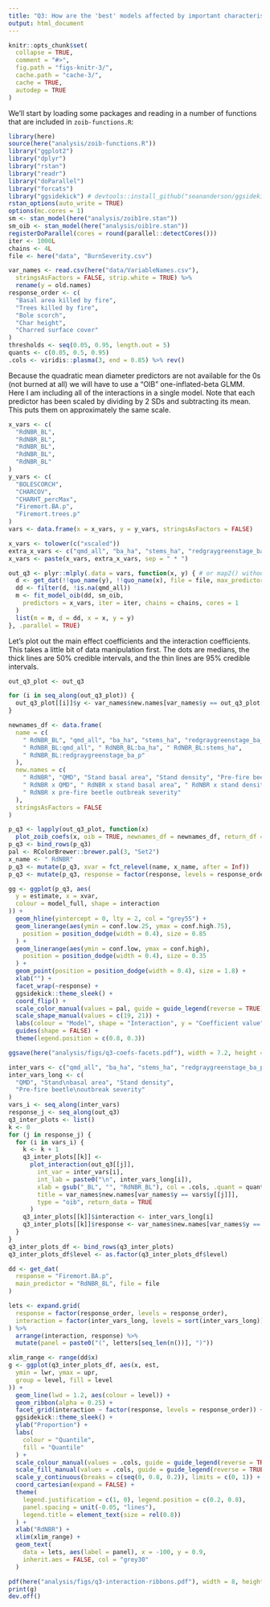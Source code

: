 ```yaml
---
title: "Q3: How are the 'best' models affected by important characteristics of stand structure, that are NOT easily attainable?"
output: html_document
---
```


```r
knitr::opts_chunk$set(
  collapse = TRUE,
  comment = "#>",
  fig.path = "figs-knitr-3/",
  cache.path = "cache-3/",
  cache = TRUE,
  autodep = TRUE
)
```

We'll start by loading some packages and reading in a number of functions that
are included in `zoib-functions.R`:

```r
library(here)
source(here("analysis/zoib-functions.R"))
library("ggplot2")
library("dplyr")
library("rstan")
library("readr")
library("doParallel")
library("forcats")
library("ggsidekick") # devtools::install_github("seananderson/ggsidekick")
rstan_options(auto_write = TRUE)
options(mc.cores = 1)
sm <- stan_model(here("analysis/zoib1re.stan"))
sm_oib <- stan_model(here("analysis/oib1re.stan"))
registerDoParallel(cores = round(parallel::detectCores()))
iter <- 1000L
chains <- 4L
file <- here("data", "BurnSeverity.csv")

var_names <- read.csv(here("data/VariableNames.csv"), 
  stringsAsFactors = FALSE, strip.white = TRUE) %>%
  rename(y = old.names)
response_order <- c(
  "Basal area killed by fire",
  "Trees killed by fire",
  "Bole scorch",
  "Char height",
  "Charred surface cover"
)
thresholds <- seq(0.05, 0.95, length.out = 5)
quants <- c(0.05, 0.5, 0.95)
.cols <- viridis::plasma(3, end = 0.85) %>% rev()
```

Because the quadratic mean diameter predictors are not available for the 0s (not
burned at all) we will have to use a "OIB" one-inflated-beta GLMM. Here I am
including all of the interactions in a single model. Note that each predictor
has been scaled by dividing by 2 SDs and subtracting its mean. This puts them on
approximately the same scale.

```r
x_vars <- c(
  "RdNBR_BL",
  "RdNBR_BL",
  "RdNBR_BL",
  "RdNBR_BL",
  "RdNBR_BL"
)
y_vars <- c(
  "BOLESCORCH",
  "CHARCOV",
  "CHARHT_percMax",
  "Firemort.BA.p",
  "Firemort.trees.p"
)
vars <- data.frame(x = x_vars, y = y_vars, stringsAsFactors = FALSE)

x_vars <- tolower(c("xscaled"))
extra_x_vars <- c("qmd_all", "ba_ha", "stems_ha", "redgraygreenstage_ba_p")
x_vars <- paste(x_vars, extra_x_vars, sep = " * ")

out_q3 <- plyr::mlply(.data = vars, function(x, y) { # or map2() without parallel
  d <- get_dat(!!quo_name(y), !!quo_name(x), file = file, max_predictor = 2500)
  dd <- filter(d, !is.na(qmd_all))
  m <- fit_model_oib(dd, sm_oib,
    predictors = x_vars, iter = iter, chains = chains, cores = 1
  )
  list(m = m, d = dd, x = x, y = y)
}, .parallel = TRUE)
```

Let's plot out the main effect coefficients and the interaction coefficients.
This takes a little bit of data manipulation first. The dots are medians, the
thick lines are 50% credible intervals, and the thin lines are 95% credible
intervals.

```r
out_q3_plot <- out_q3

for (i in seq_along(out_q3_plot)) {
  out_q3_plot[[i]]$y <- var_names$new.names[var_names$y == out_q3_plot[[i]]$y]
}

newnames_df <- data.frame(
  name = c(
    " RdNBR_BL", "qmd_all", "ba_ha", "stems_ha", "redgraygreenstage_ba_p",
    " RdNBR_BL:qmd_all", " RdNBR_BL:ba_ha", " RdNBR_BL:stems_ha",
    " RdNBR_BL:redgraygreenstage_ba_p"
  ),
  new.names = c(
    " RdNBR", "QMD", "Stand basal area", "Stand density", "Pre-fire beetle outbreak severity",
    " RdNBR x QMD", " RdNBR x stand basal area", " RdNBR x stand density",
    " RdNBR x pre-fire beetle outbreak severity"
  ),
  stringsAsFactors = FALSE
)

p_q3 <- lapply(out_q3_plot, function(x)
  plot_zoib_coefs(x, oib = TRUE, newnames_df = newnames_df, return_df = TRUE))
p_q3 <- bind_rows(p_q3)
pal <- RColorBrewer::brewer.pal(3, "Set2")
x_name <- " RdNBR"
p_q3 <- mutate(p_q3, xvar = fct_relevel(name, x_name, after = Inf))
p_q3 <- mutate(p_q3, response = factor(response, levels = response_order))

gg <- ggplot(p_q3, aes(
  y = estimate, x = xvar,
  colour = model_full, shape = interaction
)) +
  geom_hline(yintercept = 0, lty = 2, col = "grey55") +
  geom_linerange(aes(ymin = conf.low.25, ymax = conf.high.75),
    position = position_dodge(width = 0.4), size = 0.85
  ) +
  geom_linerange(aes(ymin = conf.low, ymax = conf.high),
    position = position_dodge(width = 0.4), size = 0.35
  ) +
  geom_point(position = position_dodge(width = 0.4), size = 1.8) +
  xlab("") +
  facet_wrap(~response) +
  ggsidekick::theme_sleek() +
  coord_flip() +
  scale_color_manual(values = pal, guide = guide_legend(reverse = TRUE)) +
  scale_shape_manual(values = c(19, 21)) +
  labs(colour = "Model", shape = "Interaction", y = "Coefficient value") +
  guides(shape = FALSE) +
  theme(legend.position = c(0.8, 0.3))

ggsave(here("analysis/figs/q3-coefs-facets.pdf"), width = 7.2, height = 5.4)
```

```r
inter_vars <- c("qmd_all", "ba_ha", "stems_ha", "redgraygreenstage_ba_p")
inter_vars_long <- c(
  "QMD", "Stand\nbasal area", "Stand density",
  "Pre-fire beetle\noutbreak severity"
)
vars_i <- seq_along(inter_vars)
response_j <- seq_along(out_q3)
q3_inter_plots <- list()
k <- 0
for (j in response_j) {
  for (i in vars_i) {
    k <- k + 1
    q3_inter_plots[[k]] <-
      plot_interaction(out_q3[[j]],
        int_var = inter_vars[i],
        int_lab = paste0("\n", inter_vars_long[i]),
        xlab = gsub("_BL", "", "RdNBR_BL"), col = .cols, .quant = quants,
        title = var_names$new.names[var_names$y == vars$y[[j]]],
        type = "oib", return_data = TRUE
      )
    q3_inter_plots[[k]]$interaction <- inter_vars_long[i]
    q3_inter_plots[[k]]$response <- var_names$new.names[var_names$y == vars$y[[j]]]
  }
}
q3_inter_plots_df <- bind_rows(q3_inter_plots)
q3_inter_plots_df$level <- as.factor(q3_inter_plots_df$level)

dd <- get_dat(
  response = "Firemort.BA.p",
  main_predictor = "RdNBR_BL", file = file
)

lets <- expand.grid(
  response = factor(response_order, levels = response_order),
  interaction = factor(inter_vars_long, levels = sort(inter_vars_long))
) %>%
  arrange(interaction, response) %>%
  mutate(panel = paste0("(", letters[seq_len(n())], ")"))

xlim_range <- range(dd$x)
g <- ggplot(q3_inter_plots_df, aes(x, est,
  ymin = lwr, ymax = upr,
  group = level, fill = level
)) +
  geom_line(lwd = 1.2, aes(colour = level)) +
  geom_ribbon(alpha = 0.25) +
  facet_grid(interaction ~ factor(response, levels = response_order)) +
  ggsidekick::theme_sleek() +
  ylab("Proportion") +
  labs(
    colour = "Quantile",
    fill = "Quantile"
  ) +
  scale_colour_manual(values = .cols, guide = guide_legend(reverse = TRUE)) +
  scale_fill_manual(values = .cols, guide = guide_legend(reverse = TRUE)) +
  scale_y_continuous(breaks = c(seq(0, 0.8, 0.2)), limits = c(0, 1)) +
  coord_cartesian(expand = FALSE) +
  theme(
    legend.justification = c(1, 0), legend.position = c(0.2, 0.8),
    panel.spacing = unit(-0.05, "lines"),
    legend.title = element_text(size = rel(0.8))
  ) +
  xlab("RdNBR") +
  xlim(xlim_range) +
  geom_text(
    data = lets, aes(label = panel), x = -100, y = 0.9,
    inherit.aes = FALSE, col = "grey30"
  )

pdf(here("analysis/figs/q3-interaction-ribbons.pdf"), width = 8, height = 5.5)
print(g)
dev.off()
```

